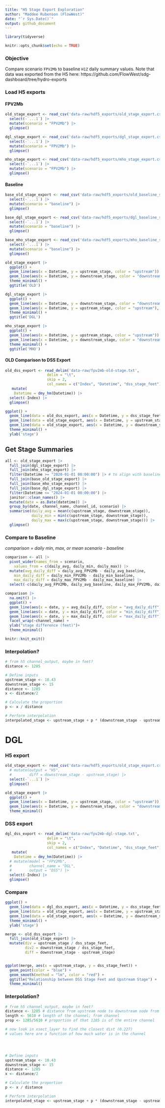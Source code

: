 ```yaml
---
title: "H5 Stage Export Exploration"
author: "Maddee Rubenson (FlowWest)"
date: "`r Sys.Date()`"
output: github_document
---
```


```r
library(tidyverse)

knitr::opts_chunk$set(echo = TRUE)
```

### Objective 

Compare scenario `FPV2Mb` to baseline `H1Z` daily summary values. Note that data was exported from the H5 here: https://github.com/FlowWest/sdg-dashboard/tree/hydro-exports


### Load H5 exports

#### FPV2Mb

```r
old_stage_export <- read_csv('data-raw/hdf5_exports/old_stage_export.csv') |> 
  select(-`...1`) |> 
  mutate(scenario = "FPV2Mb") |> 
  glimpse()

dgl_stage_export <- read_csv('data-raw/hdf5_exports/dgl_stage_export.csv') |> 
  select(-`...1`) |> 
  mutate(scenario = "FPV2Mb") |> 
  glimpse()

mho_stage_export <- read_csv('data-raw/hdf5_exports/mho_stage_export.csv') |> 
  select(-`...1`) |> 
  mutate(scenario = "FPV2Mb") |> 
  glimpse()

```

#### Baseline

```r
base_old_stage_export <- read_csv('data-raw/hdf5_exports/old_baseline_stage_export.csv') |> 
  select(-`...1`) |> 
  mutate(scenario = "baseline") |> 
  glimpse()

base_dgl_stage_export <- read_csv('data-raw/hdf5_exports/dgl_baseline_stage_export.csv') |> 
  select(-`...1`) |> 
  mutate(scenario = "baseline") |> 
  glimpse()

base_mho_stage_export <- read_csv('data-raw/hdf5_exports/mho_baseline_stage_export.csv') |> 
  select(-`...1`) |> 
  mutate(scenario = "baseline") |> 
  glimpse()
```

```r
old_stage_export |> 
  ggplot() +
  geom_line(aes(x = Datetime, y = upstream_stage, color = "upstream")) +
  geom_line(aes(x = Datetime, y = downstream_stage, color = "downstream")) +
  theme_minimal() +
  ggtitle('OLD')

```

```r
dgl_stage_export |> 
  ggplot() +
  geom_line(aes(x = Datetime, y = downstream_stage, color = "downstream"), alpha = 0.5) +
  geom_line(aes(x = Datetime, y = upstream_stage, color = "upstream"), alpha = 0.5) +
  theme_minimal() + 
  ggtitle('DGL')

```

```r
mho_stage_export |> 
  ggplot() +
  geom_line(aes(x = Datetime, y = upstream_stage, color = "upstream")) +
  geom_line(aes(x = Datetime, y = downstream_stage, color = "downstream")) +
  theme_minimal() +
  ggtitle('MHO')

```
#### OLD Comparison to DSS Export 

```r
old_dss_export <- read_delim('data-raw/fpv2mb-old-stage.txt', 
                   delim = "\t",  
                   skip = 2,    
                   col_names = c("Index", "Datetime", "dss_stage_feet")) |> 
   mutate(
    Datetime = dmy_hm(Datetime)) |> 
  select(-Index) |> 
  glimpse()
```

```r
ggplot() + 
  geom_line(data = old_dss_export, aes(x = Datetime, y = dss_stage_feet, color = "DSS")) +
  geom_line(data = old_stage_export, aes(x = Datetime, y = upstream_stage, color = "H5 - upstream")) +
  geom_line(data = old_stage_export, aes(x = Datetime, y = downstream_stage, color = "H5 - downstream")) +
  theme_minimal() +
  ylab('stage')

```
## Get Stage Summaries

```r
all <- old_stage_export |> 
  full_join(dgl_stage_export) |> 
  full_join(mho_stage_export) |> 
  filter(Datetime >= "2020-01-01 00:00:00") |> # to align with baseline 
  full_join(base_old_stage_export) |> 
  full_join(base_mho_stage_export) |> 
  full_join(base_dgl_stage_export) |> 
  filter(Datetime <= "2024-01-01 00:00:00") |> 
  janitor::clean_names() |> 
  mutate(date = as.Date(datetime)) |> 
  group_by(date, channel_name, channel_id, scenario) |> 
  summarise(daily_avg = mean(c(upstream_stage, downstream_stage)),
            daily_min = min(c(upstream_stage, downstream_stage)),
            daily_max = max(c(upstream_stage, downstream_stage))) |> 
  glimpse()

```
### Compare to Baseline 

*comparison = daily min, max, or mean scenario - baseline*

```r
comparison <- all |> 
  pivot_wider(names_from = scenario,
    values_from = c(daily_avg, daily_min, daily_max)) |> 
  mutate(avg_daily_diff = daily_avg_FPV2Mb - daily_avg_baseline,
    min_daily_diff = daily_min_FPV2Mb - daily_min_baseline,
    max_daily_diff = daily_max_FPV2Mb - daily_max_baseline) |> 
  select(-c(daily_avg_FPV2Mb, daily_avg_baseline, daily_max_FPV2Mb, daily_min_baseline, daily_max_FPV2Mb, daily_max_baseline, daily_min_FPV2Mb))

comparison |> 
  na.omit() |> 
  ggplot() + 
  geom_line(aes(x = date, y = avg_daily_diff, color = "avg_daily_diff")) + 
  geom_line(aes(x = date, y = min_daily_diff, color = "min_daily_diff")) + 
  geom_line(aes(x = date, y = max_daily_diff, color = "max_daily_diff")) + 
  facet_wrap(~channel_name) + 
  ylab("stage difference (feet)")+
  theme_minimal()

```
```r
knitr::knit_exit()
```
### Interpolation? 

```r
# from h5 channel_output, maybe in feet? 
distance <- 1285

# Define inputs
upstream_stage <- 10.43  
downstream_stage <- 15 
distance <- 1285             
x <- distance/2                  

# Calculate the proportion
p <- x / distance

# Perform interpolation
interpolated_stage <- upstream_stage + p * (downstream_stage - upstream_stage)

```

# DGL

### H5 export

```r
old_stage_export <- read_csv('data-raw/hdf5_exports/old_stage_export.csv') |> 
  # mutate(output = "H5",
  #        diff = downstream_stage - upstream_stage) |> 
  select(-`...1`) |> 
  glimpse()
```

```r
old_stage_export |> 
  ggplot() +
  geom_line(aes(x = Datetime, y = upstream_stage, color = "upstream")) +
  geom_line(aes(x = Datetime, y = downstream_stage, color = "downstream")) +
  theme_minimal()

```

### DSS export 

```r
dgl_dss_export <- read_delim('data-raw/fpv2mb-dgl-stage.txt', 
                   delim = "\t",  
                   skip = 2,    
                   col_names = c("Index", "Datetime", "dss_stage_feet")) |> 
   mutate(
    Datetime = dmy_hm(Datetime)) |> 
  # mutate(model = "FPV2Mb",
  #        channel_name = "DGL",
  #        output = "DSS") |> 
  select(-Index) |> 
  glimpse()
```

### Compare

```r
ggplot() + 
  geom_line(data = dgl_dss_export, aes(x = Datetime, y = dss_stage_feet, color = "DSS")) +
  geom_line(data = old_stage_export, aes(x = Datetime, y = upstream_stage, color = "H5 - upstream")) +
  geom_line(data = old_stage_export, aes(x = Datetime, y = downstream_stage, color = "H5 - downstream")) +
  theme_minimal() +
  ylab('stage')

```

```r
merge <- old_dss_export |> 
  full_join(old_stage_export) |> 
  mutate(div = upstream_stage / dss_stage_feet,
         div2 = downstream_stage / dss_stage_feet,
         diff = downstream_stage - upstream_stage)


ggplot(merge, aes(x = upstream_stage, y = dss_stage_feet)) +
  geom_point(color = "blue") +
  geom_smooth(method = "lm", color = "red") +
  ggtitle("Relationship between DSS Stage Feet and Upstream Stage") +
  theme_minimal()


```

### Interpolation? 

```r
# from h5 channel_output, maybe in feet? 
distance <- 1285 # distance from upstream node to downstream node from channel_output; like a distance request becuase we want this distance downstream
length <- 5610 # length of the channel; from channel
prop <- 1285/5610 # proportion of that 1285 is of the entire channel 

# now look in xsect_layer to find the closest dist (0.227)
# values here are a function of how much water is in the channel 




# Define inputs
upstream_stage <- 10.43  
downstream_stage <- 15 
distance <- 1285             
x <- distance/2                  

# Calculate the proportion
p <- x / distance

# Perform interpolation
interpolated_stage <- upstream_stage + p * (downstream_stage - upstream_stage)

```

